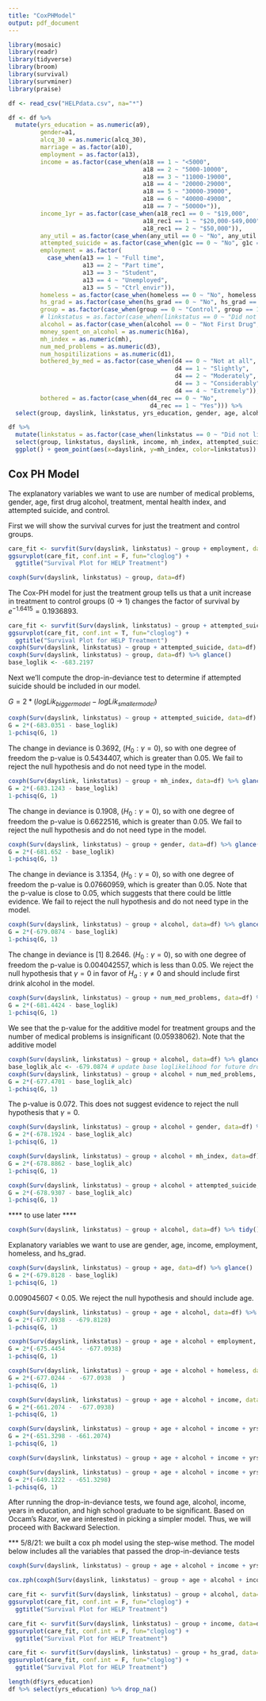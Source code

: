 ```yaml
---
title: "CoxPHModel"
output: pdf_document
---
```


```r
library(mosaic)
library(readr)
library(tidyverse)
library(broom)
library(survival)
library(survminer)
library(praise)
```


```r
df <- read_csv("HELPdata.csv", na="*")
```

```r
df <- df %>%
  mutate(yrs_education = as.numeric(a9), 
         gender=a1, 
         alcq_30 = as.numeric(alcq_30), 
         marriage = as.factor(a10), 
         employment = as.factor(a13), 
         income = as.factor(case_when(a18 == 1 ~ "<5000", 
                                      a18 == 2 ~ "5000-10000", 
                                      a18 == 3 ~ "11000-19000",
                                      a18 == 4 ~ "20000-29000",
                                      a18 == 5 ~ "30000-39000",
                                      a18 == 6 ~ "40000-49000",
                                      a18 == 7 ~ "50000+")),
         income_1yr = as.factor(case_when(a18_rec1 == 0 ~ "$19,000", 
                                      a18_rec1 == 1 ~ "$20,000-$49,000", 
                                      a18_rec1 == 2 ~ "$50,000")), 
         any_util = as.factor(case_when(any_util == 0 ~ "No", any_util == 1 ~ "Yes")), 
         attempted_suicide = as.factor(case_when(g1c == 0 ~ "No", g1c == 1 ~ "Yes")), 
         employment = as.factor(
           case_when(a13 == 1 ~ "Full time", 
                     a13 == 2 ~ "Part time",
                     a13 == 3 ~ "Student", 
                     a13 == 4 ~ "Unemployed",
                     a13 == 5 ~ "Ctrl_envir")), 
         homeless = as.factor(case_when(homeless == 0 ~ "No", homeless == 1 ~ "Yes")),
         hs_grad = as.factor(case_when(hs_grad == 0 ~ "No", hs_grad == 1 ~ "Yes")),
         group = as.factor(case_when(group == 0 ~ "Control", group == 1 ~ "Clinic")),
         # linkstatus = as.factor(case_when(linkstatus == 0 ~ "Did not link to primary care", linkstatus == 1 ~ "Linked to Primary Care")),
         alcohol = as.factor(case_when(alcohol == 0 ~ "Not First Drug", alcohol == 1 ~ "First Drug Alcohol")),
         money_spent_on_alcohol = as.numeric(h16a),
         mh_index = as.numeric(mh),
         num_med_problems = as.numeric(d3),
         num_hospitilizations = as.numeric(d1),
         bothered_by_med = as.factor(case_when(d4 == 0 ~ "Not at all",
                                               d4 == 1 ~ "Slightly",
                                               d4 == 2 ~ "Moderately",
                                               d4 == 3 ~ "Considerably",
                                               d4 == 4 ~ "Extremely")),
         bothered = as.factor(case_when(d4_rec == 0 ~ "No",
                                        d4_rec == 1 ~ "Yes"))) %>% 
  select(group, dayslink, linkstatus, yrs_education, gender, age, alcohol, alcq_30, marriage, employment, income, income_1yr, any_util, attempted_suicide, homeless, hs_grad, money_spent_on_alcohol, mh_index, num_med_problems, num_hospitilizations,bothered_by_med, bothered)
```

```r
df %>% 
  mutate(linkstatus = as.factor(case_when(linkstatus == 0 ~ "Did not link to primary care", linkstatus == 1 ~ "Linked to Primary Care"))) %>% 
  select(group, linkstatus, dayslink, income, mh_index, attempted_suicide) %>% 
  ggplot() + geom_point(aes(x=dayslink, y=mh_index, color=linkstatus)) + facet_grid(vars(attempted_suicide), vars(group)) + ylab("Mental Health Index") + xlab("Time") + ggtitle("Mental Health Index Grouped by Attemped Suicide and Study Response")
```

## Cox PH Model

The explanatory variables we want to use are number of medical problems, gender, age, first drug alcohol, treatment, mental health index, and attempted suicide, and control. 

First we will show the survival curves for just the treatment and control groups.
```r
care_fit <- survfit(Surv(dayslink, linkstatus) ~ group + employment, data=df)
ggsurvplot(care_fit, conf.int = F, fun="cloglog") + 
  ggtitle("Survival Plot for HELP Treatment")

coxph(Surv(dayslink, linkstatus) ~ group, data=df)
```
The Cox-PH model for just the treatment group tells us that a unit increase in treatment to control groups (0 -> 1) changes the factor of survival by $e^{-1.6415} = 0.1936893$.

```r
care_fit <- survfit(Surv(dayslink, linkstatus) ~ group + attempted_suicide, data=df)
ggsurvplot(care_fit, conf.int = T, fun="cloglog") + 
  ggtitle("Survival Plot for HELP Treatment")
coxph(Surv(dayslink, linkstatus) ~ group + attempted_suicide, data=df)
coxph(Surv(dayslink, linkstatus) ~ group, data=df) %>% glance()
base_loglik <- -683.2197	
```

Next we'll compute the drop-in-deviance test to determine if attempted suicide should be included in our model.

$G = 2*(logLik_{bigger model} - logLik_{smaller model})$
```r
coxph(Surv(dayslink, linkstatus) ~ group + attempted_suicide, data=df) %>% glance()
G = 2*(-683.0351 - base_loglik)
1-pchisq(G, 1)
```
The change in deviance is 0.3692, $(H_0: \gamma=0)$, so with one degree of freedom the p-value is 0.5434407, which is greater than 0.05. We fail to reject the null hypothesis and do not need type in the model. 

```r
coxph(Surv(dayslink, linkstatus) ~ group + mh_index, data=df) %>% glance()
G = 2*(-683.1243 - base_loglik)
1-pchisq(G, 1)
```
The change in deviance is 0.1908, $(H_0: \gamma=0)$, so with one degree of freedom the p-value is 0.6622516, which is greater than 0.05. We fail to reject the null hypothesis and do not need type in the model. 

```r
coxph(Surv(dayslink, linkstatus) ~ group + gender, data=df) %>% glance()
G = 2*(-681.652 - base_loglik)
1-pchisq(G, 1)
```
The change in deviance is 3.1354, $(H_0: \gamma=0)$, so with one degree of freedom the p-value is 0.07660959, which is greater than 0.05. Note that the p-value is close to 0.05, which suggests that there could be little evidence. We fail to reject the null hypothesis and do not need type in the model. 

```r
coxph(Surv(dayslink, linkstatus) ~ group + alcohol, data=df) %>% glance()
G = 2*(-679.0874 - base_loglik)
1-pchisq(G, 1)
```
The change in deviance is [1] 8.2646. $(H_0: \gamma=0)$, so with one degree of freedom the p-value is 0.004042557, which is less than 0.05. We reject the null hypothesis that $\gamma=0$ in favor of $H_a: \gamma \ne 0$ and should include first drink alcohol in the model. 

```r
coxph(Surv(dayslink, linkstatus) ~ group + num_med_problems, data=df) %>% glance()
G = 2*(-681.4424 - base_loglik)
1-pchisq(G, 1)
```
We see that the p-value for the additive model for treatment groups and the number of medical problems is insignificant (0.05938062). Note that the additive model 

```r
coxph(Surv(dayslink, linkstatus) ~ group + alcohol, data=df) %>% glance()
base_loglik_alc <- -679.0874 # update base loglikelihood for future drop-in-deviance tests
coxph(Surv(dayslink, linkstatus) ~ group + alcohol + num_med_problems, data=df) %>% glance()
G = 2*(-677.4701 - base_loglik_alc)
1-pchisq(G, 1)
```
The p-value is 0.072. This does not suggest evidence to reject the null hypothesis that $\gamma = 0.$

```r
coxph(Surv(dayslink, linkstatus) ~ group + alcohol + gender, data=df) %>% glance()
G = 2*(-678.1924 - base_loglik_alc)
1-pchisq(G, 1)
```

```r
coxph(Surv(dayslink, linkstatus) ~ group + alcohol + mh_index, data=df) %>% glance()
G = 2*(-678.8862 - base_loglik_alc)
1-pchisq(G, 1)
```

```r
coxph(Surv(dayslink, linkstatus) ~ group + alcohol + attempted_suicide, data=df) %>% glance()
G = 2*(-678.9307 - base_loglik_alc)
1-pchisq(G, 1)
```

**** to use later ****
```r
coxph(Surv(dayslink, linkstatus) ~ group + alcohol, data=df) %>% tidy()
```
Explanatory variables we want to use are gender, age, income, employment, homeless, and hs_grad. 
```r
coxph(Surv(dayslink, linkstatus) ~ group + age, data=df) %>% glance()
G = 2*(-679.8128 - base_loglik)
1-pchisq(G, 1)
```
0.009045607 < 0.05. We reject the null hypothesis and should include age. 

```r
coxph(Surv(dayslink, linkstatus) ~ group + age + alcohol, data=df) %>% glance()
G = 2*(-677.0938 - -679.8128)
1-pchisq(G, 1)
```

```r
coxph(Surv(dayslink, linkstatus) ~ group + age + alcohol + employment, data=df) %>% glance()
G = 2*(-675.4454	- -677.0938)
1-pchisq(G, 1)
```

```r
coxph(Surv(dayslink, linkstatus) ~ group + age + alcohol + homeless, data=df) %>% glance()
G = 2*(-677.0244 - 	-677.0938	)
1-pchisq(G, 1)
```

```r
coxph(Surv(dayslink, linkstatus) ~ group + age + alcohol + income, data=df) %>% glance()
G = 2*(-661.2074 - 	-677.0938)
1-pchisq(G, 1)
```

```r
coxph(Surv(dayslink, linkstatus) ~ group + age + alcohol + income + yrs_education, data=df) %>% glance()
G = 2*(-651.3298 - -661.2074)
1-pchisq(G, 1)

coxph(Surv(dayslink, linkstatus) ~ group + age + alcohol + income + yrs_education, data=df) 
```

```r
coxph(Surv(dayslink, linkstatus) ~ group + age + alcohol + income + yrs_education + hs_grad, data=df) %>% glance()
G = 2*(-649.1222 - -651.3298)
1-pchisq(G, 1)
```
After running the drop-in-deviance tests, we found age, alcohol, income, years in education, and high school graduate to be significant. Based on Occam's Razor, we are interested in picking a simpler model. Thus, we will proceed with Backward Selection. 

*** 5/8/21: we built a cox ph model using the step-wise method. The model below includes all the variables that passed the drop-in-deviance tests
```r
coxph(Surv(dayslink, linkstatus) ~ group + age + alcohol + income + yrs_education + hs_grad, data=df) 

cox.zph(coxph(Surv(dayslink, linkstatus) ~ group + age + alcohol + income + yrs_education + hs_grad, data=df))

care_fit <- survfit(Surv(dayslink, linkstatus) ~ group + alcohol, data=df)
ggsurvplot(care_fit, conf.int = F, fun="cloglog") + 
  ggtitle("Survival Plot for HELP Treatment")

care_fit <- survfit(Surv(dayslink, linkstatus) ~ group + income, data=df)
ggsurvplot(care_fit, conf.int = F, fun="cloglog") + 
  ggtitle("Survival Plot for HELP Treatment")

care_fit <- survfit(Surv(dayslink, linkstatus) ~ group + hs_grad, data=df)
ggsurvplot(care_fit, conf.int = F, fun="cloglog") + 
  ggtitle("Survival Plot for HELP Treatment")
```

```r
length(df$yrs_education)
df %>% select(yrs_education) %>% drop_na()
```


